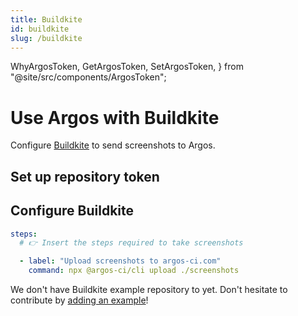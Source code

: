 ```yaml
---
title: Buildkite
id: buildkite
slug: /buildkite
---
```


  WhyArgosToken,
  GetArgosToken,
  SetArgosToken,
} from "@site/src/components/ArgosToken";

# Use Argos with Buildkite

Configure [Buildkite](https://buildkite.com/) to send screenshots to Argos.

## Set up repository token

<WhyArgosToken />
<GetArgosToken />
<SetArgosToken />

## Configure Buildkite

```yml
steps:
  # 👉 Insert the steps required to take screenshots

  - label: "Upload screenshots to argos-ci.com"
    command: npx @argos-ci/cli upload ./screenshots
```

We don't have Buildkite example repository to yet. Don't hesitate to contribute by [adding an example](https://github.com/argos-ci/argos/tree/main/examples)!
